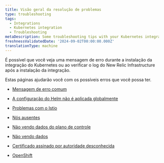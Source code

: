 ```yaml
---
title: Visão geral da resolução de problemas
type: troubleshooting
tags:
  - Integrations
  - Kubernetes integration
  - Troubleshooting
metaDescription: Some troubleshooting tips with your Kubernetes integration.
freshnessValidatedDate: '2024-09-02T00:00:00.000Z'
translationType: machine
---
```


É possível que você veja uma mensagem de erro durante a instalação da integração do Kubernetes ou ao verificar o log do New Relic Infrastructure após a instalação da integração.

Estas páginas ajudarão você com os possíveis erros que você possa ter.

* [Mensagem de erro comum](/docs/kubernetes-pixie/kubernetes-integration/troubleshooting/common-error-messages/error-messages)

* [A configuração do Helm não é aplicada globalmente](/docs/kubernetes-pixie/kubernetes-integration/troubleshooting/helm-configurations-not-applied/)

* [Problemas com o Istio](/docs/kubernetes-pixie/kubernetes-integration/troubleshooting/issues-with-istio/)

* [Nós ausentes](/docs/kubernetes-pixie/kubernetes-integration/troubleshooting/missing-nodes/)

* [Não vendo dados do plano de controle](/docs/kubernetes-pixie/kubernetes-integration/troubleshooting/not-seeing-control-plane-data/)

* [Não vendo dados](/docs/kubernetes-pixie/kubernetes-integration/troubleshooting/not-seeing-data/)

* [Certificado assinado por autoridade desconhecida](/docs/kubernetes-pixie/kubernetes-integration/troubleshooting/certificate-signed-unknown-authority/)

* [OpenShift](/docs/kubernetes-pixie/kubernetes-integration/troubleshooting/openshift/errors)